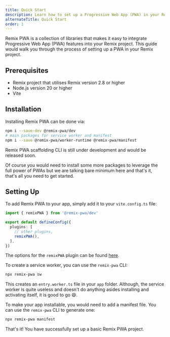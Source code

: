 ```yaml
---
title: Quick Start
description: Learn how to set up a Progressive Web App (PWA) in your Remix project
alternateTitle: Quick Start
order: 1
---
```


Remix PWA is a collection of libraries that makes it easy to integrate Progressive Web App (PWA) features into your Remix project. This guide would walk you through the process of setting up a PWA in your Remix project.

## Prerequisites

- Remix project that utilises Remix version 2.8 or higher
- Node.js version 20 or higher
- Vite

## Installation

Installing Remix PWA can be done via:

```bash
npm i --save-dev @remix-pwa/dev
# main packages for service worker and manifest
npm i --save @remix-pwa/worker-runtime @remix-pwa/manifest
```

<Info>
  Remix PWA scaffolding CLI is still under development and would be released soon.
</Info>

Of course you would need to install some more packages to leverage the full power of PWAs but we are talking bare minimum here and that's it,
that's all you need to get started.

## Setting Up

To add Remix PWA to your app, simply add it to your `vite.config.ts` file:

```ts {{ filename: 'vite.config.ts' }}
import { remixPWA } from '@remix-pwa/dev'

export default defineConfig({
  plugins: [
    // other plugins,
    remixPWA(),
  ],
})
```

The options for the `remixPWA` plugin can be found [here](/docs/next/vite-config).

To create a service worker, you can use the `remix-pwa` CLI:

```bash
npx remix-pwa sw
```

This creates an `entry.worker.ts` file in your `app` folder. Although, the service worker is quite useless and doesn't do anything
asides installing and activating itself, it is good to go 😄.

To make your app installable, you would need to add a manifest file. You can use the `remix-pwa` CLI to generate one:

```bash
npx remix-pwa manifest
```

That's it! You have successfully set up a basic Remix PWA project.
